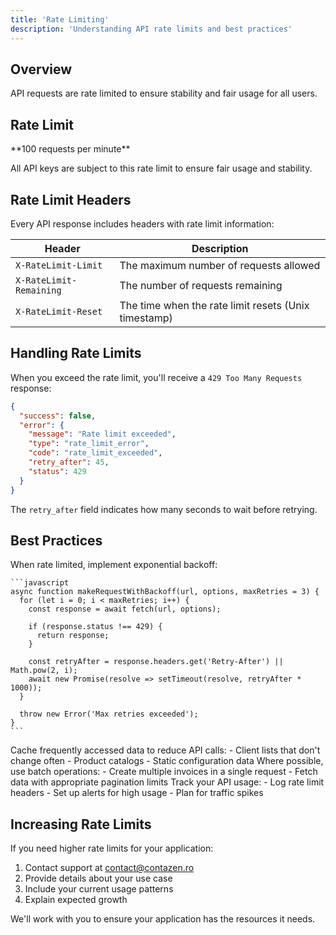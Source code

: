 ```yaml
---
title: 'Rate Limiting'
description: 'Understanding API rate limits and best practices'
---
```


## Overview

API requests are rate limited to ensure stability and fair usage for all users.

## Rate Limit

<Card title="API Rate Limit" icon="gauge">
  **100 requests per minute**
  
  All API keys are subject to this rate limit to ensure fair usage and stability.
</Card>

## Rate Limit Headers

Every API response includes headers with rate limit information:

| Header | Description |
|--------|-------------|
| `X-RateLimit-Limit` | The maximum number of requests allowed |
| `X-RateLimit-Remaining` | The number of requests remaining |
| `X-RateLimit-Reset` | The time when the rate limit resets (Unix timestamp) |

## Handling Rate Limits

When you exceed the rate limit, you'll receive a `429 Too Many Requests` response:

```json
{
  "success": false,
  "error": {
    "message": "Rate limit exceeded",
    "type": "rate_limit_error",
    "code": "rate_limit_exceeded",
    "retry_after": 45,
    "status": 429
  }
}
```

The `retry_after` field indicates how many seconds to wait before retrying.

## Best Practices

<AccordionGroup>
  <Accordion title="Implement Exponential Backoff" icon="clock">
    When rate limited, implement exponential backoff:
    
    ```javascript
    async function makeRequestWithBackoff(url, options, maxRetries = 3) {
      for (let i = 0; i < maxRetries; i++) {
        const response = await fetch(url, options);
        
        if (response.status !== 429) {
          return response;
        }
        
        const retryAfter = response.headers.get('Retry-After') || Math.pow(2, i);
        await new Promise(resolve => setTimeout(resolve, retryAfter * 1000));
      }
      
      throw new Error('Max retries exceeded');
    }
    ```
  </Accordion>
  
  <Accordion title="Cache Responses" icon="database">
    Cache frequently accessed data to reduce API calls:
    - Client lists that don't change often
    - Product catalogs
    - Static configuration data
  </Accordion>
  
  <Accordion title="Batch Operations" icon="layer-group">
    Where possible, use batch operations:
    - Create multiple invoices in a single request
    - Fetch data with appropriate pagination limits
  </Accordion>
  
  <Accordion title="Monitor Usage" icon="chart-line">
    Track your API usage:
    - Log rate limit headers
    - Set up alerts for high usage
    - Plan for traffic spikes
  </Accordion>
</AccordionGroup>

## Increasing Rate Limits

If you need higher rate limits for your application:

1. Contact support at contact@contazen.ro
2. Provide details about your use case
3. Include your current usage patterns
4. Explain expected growth

We'll work with you to ensure your application has the resources it needs.